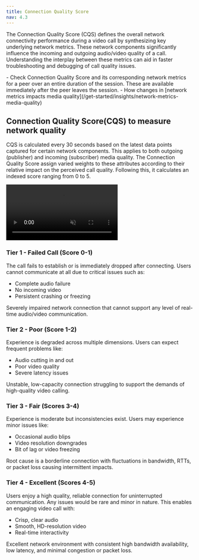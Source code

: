 ```yaml
---
title: Connection Quality Score
nav: 4.3
---
```


The Connection Quality Score (CQS) defines the overall network connectivity performance during a video call by synthesizing key underlying network metrics. These network components significantly influence the incoming and outgoing audio/video quality of a call. Understanding the interplay between these metrics can aid in faster troubleshooting and debugging of call quality issues.


<FlexContainer>
<Callout title="">
- Check Connection Quality Score and its corresponding network metrics for a peer over an entire duration of the session. These are available immediately after the peer leaves the session.
- How changes in [network metrics impacts media quality](/get-started/insights/network-metrics-media-quality)
</Callout>
</FlexContainer>



## Connection Quality Score(CQS) to measure network quality

CQS is calculated every 30 seconds based on the latest data points captured for certain network components. This applies to both outgoing (publisher) and incoming (subscriber) media quality. The Connection Quality Score assign varied weights to these attributes according to their relative impact on the perceived call quality. Following this, it calculates an indexed score ranging from 0 to 5.


<video loop="true" autoplay="true" id="vid" muted>
<source src="/docs/guides/CQS.mp4" type="video/mp4" />
</video>


### Tier 1 - Failed Call (Score 0-1)

The call fails to establish or is immediately dropped after connecting. Users cannot communicate at all due to critical issues such as:

- Complete audio failure
- No incoming video
- Persistent crashing or freezing

<FlexContainer>
<Callout title="Root cause">
Severely impaired network connection that cannot support any level of real-time audio/video communication.
</Callout>
</FlexContainer>


### Tier 2 - Poor (Score 1-2)

Experience is degraded across multiple dimensions. Users can expect frequent problems like:

- Audio cutting in and out
- Poor video quality
- Severe latency issues

<FlexContainer>
<Callout title="Root cause">
Unstable, low-capacity connection struggling to support the demands of high-quality video calling.
</Callout>
</FlexContainer>


### Tier 3 - Fair (Scores 3-4)

Experience is moderate but inconsistencies exist. Users may experience minor issues like:

- Occasional audio blips
- Video resolution downgrades
- Bit of lag or video freezing

<FlexContainer>
<Callout title="Root cause">
Root cause is a borderline connection with fluctuations in bandwidth, RTTs, or packet loss causing intermittent impacts.
</Callout>
</FlexContainer>


### Tier 4 - Excellent (Scores 4-5)

Users enjoy a high quality, reliable connection for uninterrupted communication. Any issues would be rare and minor in nature. This enables an engaging video call with:

- Crisp, clear audio
- Smooth, HD-resolution video
- Real-time interactivity


<FlexContainer>
<Callout title="Root cause">
Excellent network environment with consistent high bandwidth availability, low latency, and minimal congestion or packet loss.
</Callout>
</FlexContainer>
